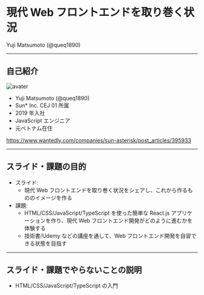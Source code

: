 # 現代 Web フロントエンドを取り巻く状況

Yuji Matsumoto (@queq1890)

---

## 自己紹介

<!-- block-start: grid -->

<!-- block-start: column -->

![avater](https://avatars.githubusercontent.com/u/32263803?v=4)

<!-- block-end -->
<!-- block-start: column, left -->

- Yuji Matsumoto (@queq1890)
- Sun\* Inc. CEJ 01 所属
- 2019 年入社
- JavaScript エンジニア
- 元ベトナム在住

<!-- block-end -->
<!-- block-end -->

https://www.wantedly.com/companies/sun-asterisk/post_articles/395933

---

## スライド・課題の目的

- スライド:
  - 現代 Web フロントエンドを取り巻く状況をシェアし、これから作るもののイメージを作る
- 課題:
  - HTML/CSS/JavaScript/TypeScript を使った簡単な React.js アプリケーションを作り、現代 Web フロントエンド開発がどのように進むかを体験する
  - 技術書/Udemy などの講座を通して、Web フロントエンド開発を自習できる状態を目指す

---

## スライド・課題でやらないことの説明

- HTML/CSS/JavaScript/TypeScript の入門
